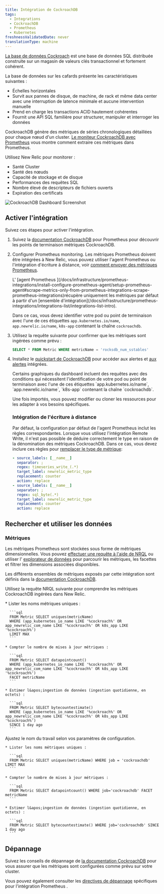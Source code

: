 ```yaml
---
title: Intégration de CockroachDB
tags:
  - Integrations
  - CockroachDB
  - Prometheus
  - Kubernetes
freshnessValidatedDate: never
translationType: machine
---
```


[La base de données Cockroach](https://www.cockroachlabs.com/docs/) est une base de données SQL distribuée construite sur un magasin de valeurs clés transactionnel et fortement cohérent.

La base de données sur les cafards présente les caractéristiques suivantes :

* Échelles horizontales
* Survit aux pannes de disque, de machine, de rack et même data center avec une interruption de latence minimale et aucune intervention manuelle
* Prend en charge les transactions ACID hautement cohérentes
* Fournit une API SQL familière pour structurer, manipuler et interroger les données

CockroachDB génère des métriques de séries chronologiques détaillées pour chaque nœud d&apos;un cluster. [Le moniteur CockroachDB avec Prometheus](https://www.cockroachlabs.com/docs/v22.1/monitor-cockroachdb-with-prometheus.html#before-you-begin) vous montre comment extraire ces métriques dans Prometheus.

Utilisez New Relic pour monitorer :

* Santé Cluster
* Santé des nœuds
* Capacité de stockage et de disque
* Performances des requêtes SQL
* Nombre élevé de descripteurs de fichiers ouverts
* Expiration des certificats

<img title="CockroachDB Dashboard" alt="CockroachDB Dashboard Screenshot" src="/images/infrastructure_screenshot-crop-cockroachdb-dashboard.webp" />

## Activer l&apos;intégration

Suivez ces étapes pour activer l&apos;intégration.

1. Suivez la [documentation CockroachDB](https://www.cockroachlabs.com/docs/v22.1/monitor-cockroachdb-with-prometheus.html) pour Prometheus pour découvrir les points de terminaison métriques CockroachDB.

2. Configurer Prometheus monitoring. Les métriques Prometheus doivent être intégrées à New Relic, vous pouvez utiliser l&apos;agent Prometheus ou l&apos;intégration d&apos;écriture à distance, voir [comment envoyer des métriques Prometheus](/docs/infrastructure/prometheus-integrations/install-configure-prometheus-agent/get-started/send-prometheus-metric-data-new-relic/).

   <Callout variant="important">
     L&apos; [agent Prometheus ](/docs/infrastructure/prometheus-integrations/install-configure-prometheus-agent/setup-prometheus-agent#scrape-metrics-only-from-prometheus-integrations-scrape-prometheus-integrations)récupère uniquement les métriques par défaut à partir d&apos;un [ensemble d&apos;intégration](/docs/infrastructure/prometheus-integrations/integrations-list/integrations-list-intro).

     Dans ce cas, vous devez identifier votre pod ou point de terminaison avec l&apos;une de ces étiquettes `app.kubernetes.io/name`, `app.newrelic.io/name`, `k8s-app` contenant la chaîne `cockroachdb`.
   </Callout>

3. Utilisez la requête suivante pour confirmer que les métriques sont ingérées comme prévu :

   ```sql
   SELECT * FROM Metric WHERE metricName = 'rocksdb_num_sstables'
   ```

4. Installez le [quickstart de CockroachDB](https://newrelic.com/instant-observability/?search=cockroachdb) pour accéder aux <InlinePopover type="dashboards" />alertes et [aux alertes](/docs/alerts-applied-intelligence/new-relic-alerts/learn-alerts/introduction-alerts/) intégrées.

   <Callout variant="important">
     Certains graphiques du dashboard incluent des requêtes avec des conditions qui nécessitent l&apos;identification de votre pod ou point de terminaison avec l&apos;une de ces étiquettes `app.kubernetes.io/name`, `app.newrelic.io/name`, `k8s-app` contenant la chaîne `cockroachdb`.
   </Callout>

   Une fois importés, vous pouvez modifier ou cloner les ressources pour les adapter à vos besoins spécifiques.

   ### Intégration de l&apos;écriture à distance

   Par défaut, la configuration par défaut de l&apos;agent Prometheus inclut les règles correspondantes. Lorsque vous utilisez l&apos;intégration Remote Write, il n&apos;est pas possible de déduire correctement le type en raison de la dénomination des métriques CockroachDB. Dans ce cas, vous devez inclure ces règles pour [remplacer le type de métrique](/docs/infrastructure/prometheus-integrations/install-configure-remote-write/set-your-prometheus-remote-write-integration/#override-mapping):

   ```yaml
   - source_labels: [__name__]
     separator: ;
     regex: timeseries_write_(.*)
     target_label: newrelic_metric_type
     replacement: counter
     action: replace
   - source_labels: [__name__]
     separator: ;
     regex: sql_byte(.*)
     target_label: newrelic_metric_type
     replacement: counter
     action: replace
   ```

## Rechercher et utiliser les données

### Métriques

Les métriques Prometheus sont stockées sous forme de métriques dimensionnelles. Vous pouvez [effectuer une requête à l&apos;aide de NRQL](/docs/telemetry-data-platform/get-data/apis/query-metric-data-type/) ou utiliser l&apos; [explorateur de données](/docs/query-your-data/explore-query-data/browse-data/introduction-data-explorer/) pour parcourir les métriques, les facettes et filtrer les dimensions associées disponibles.

Les différents ensembles de métriques exposés par cette intégration sont définis dans la [documentation CockroachDB](https://www.cockroachlabs.com/docs/stable/monitoring-and-alerting.html).

Utilisez la requête NRQL suivante pour comprendre les métriques CockroachDB ingérées dans New Relic.

<CollapserGroup>
  <Collapser id="prometheus-agent" title="Agent Prometheus de New Relic">
    * Lister les noms métriques uniques :

      ```sql
      FROM Metric SELECT uniques(metricName) 
      WHERE (app_kubernetes_io_name LIKE '%cockroach%' OR app_newrelic_com_name LIKE '%cockroach%' OR k8s_app LIKE '%cockroach%') 
      LIMIT MAX
      ```

    * Compter le nombre de mises à jour métriques :

      ```sql
      FROM Metric SELECT datapointcount() 
      WHERE (app_kubernetes_io_name LIKE '%cockroach%' OR app_newrelic_com_name LIKE '%cockroach%' OR k8s_app LIKE '%cockroach%') 
      FACET metricName
      ```

    * Estimer l&apos;ingestion de données (ingestion quotidienne, en octets) :

      ```sql
      FROM Metric SELECT bytecountestimate() 
      WHERE (app_kubernetes_io_name LIKE '%cockroach%' OR app_newrelic_com_name LIKE '%cockroach%' OR k8s_app LIKE '%cockroach%') 
      SINCE 1 day ago
      ```
  </Collapser>

  <Collapser id="others" title="Autre">
    <Callout variant="tip">
      Ajustez le nom du travail selon vos paramètres de configuration.
    </Callout>

    * Lister les noms métriques uniques :

      ```sql
      FROM Metric SELECT uniques(metricName) WHERE job = 'cockroachdb' LIMIT MAX
      ```

    * Compter le nombre de mises à jour métriques :

      ```sql
      FROM Metric SELECT datapointcount() WHERE job='cockroachdb' FACET metricName
      ```

    * Estimer l&apos;ingestion de données (ingestion quotidienne, en octets) :

      ```sql
      FROM Metric SELECT bytecountestimate() WHERE job='cockroachdb' SINCE 1 day ago
      ```
  </Collapser>
</CollapserGroup>

## Dépannage

Suivez les conseils de dépannage de [la documentation CockroachDB](https://www.cockroachlabs.com/docs/v22.1/monitor-cockroachdb-with-prometheus.html) pour vous assurer que les métriques sont configurées comme prévu sur votre cluster.

Vous pouvez également consulter les [directives de dépannage](/docs/infrastructure/prometheus-integrations/troubleshooting/no-data-appears-prometheus-integration) spécifiques pour l&apos;intégration Prometheus .